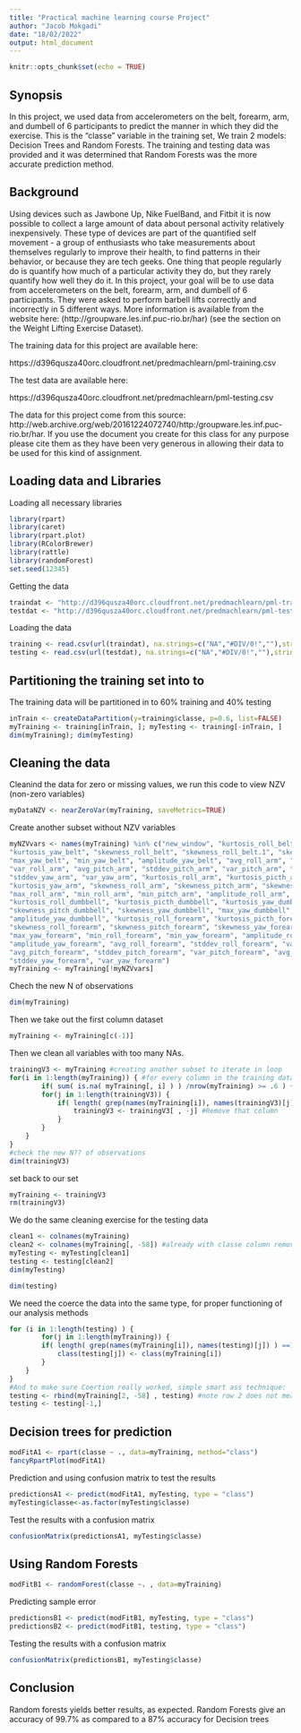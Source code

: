 ---
title: "Practical machine learning course Project"
author: "Jacob Mokgadi"
date: "18/02/2022"
output: html_document
---

```{r setup, include=FALSE}
knitr::opts_chunk$set(echo = TRUE)
```


## Synopsis

In this project, we used data from accelerometers on the belt, forearm, arm, and dumbell of 6 participants to predict the manner in which they did the exercise. This is the “classe” variable in the training set, We train 2 models: Decision Trees and Random Forests. The training and testing data was provided and it was determined that Random Forests was the more accurate prediction method.

## Background

Using devices such as Jawbone Up, Nike FuelBand, and Fitbit it is now possible to collect a large amount of data about personal activity relatively inexpensively. These type of devices are part of the quantified self movement - a group of enthusiasts who take measurements about themselves regularly to improve their health, to find patterns in their behavior, or because they are tech geeks. One thing that people regularly do is quantify how much of a particular activity they do, but they rarely quantify how well they do it. In this project, your goal will be to use data from accelerometers on the belt, forearm, arm, and dumbell of 6 participants. They were asked to perform barbell lifts correctly and incorrectly in 5 different ways. More information is available from the website here: (http://groupware.les.inf.puc-rio.br/har) (see the section on the Weight Lifting Exercise Dataset).

The training data for this project are available here:

https://d396qusza40orc.cloudfront.net/predmachlearn/pml-training.csv

The test data are available here:

https://d396qusza40orc.cloudfront.net/predmachlearn/pml-testing.csv

The data for this project come from this source: http://web.archive.org/web/20161224072740/http:/groupware.les.inf.puc-rio.br/har. If you use the document you create for this class for any purpose please cite them as they have been very generous in allowing their data to be used for this kind of assignment.

## Loading data and Libraries

Loading all necessary libraries

```{r}
library(rpart)
library(caret)
library(rpart.plot)
library(RColorBrewer)
library(rattle)
library(randomForest)
set.seed(12345)
```

Getting the data

```{r}
traindat <- "http://d396qusza40orc.cloudfront.net/predmachlearn/pml-training.csv"
testdat <- "http://d396qusza40orc.cloudfront.net/predmachlearn/pml-testing.csv"
```

Loading the data

```{r}
training <- read.csv(url(traindat), na.strings=c("NA","#DIV/0!",""),stringsAsFactors = TRUE)
testing <- read.csv(url(testdat), na.strings=c("NA","#DIV/0!",""),stringsAsFactors = TRUE)
```

## Partitioning the training set into to
The training data will be partitioned in to 60% training and 40% testing

```{r}
inTrain <- createDataPartition(y=training$classe, p=0.6, list=FALSE)
myTraining <- training[inTrain, ]; myTesting <- training[-inTrain, ]
dim(myTraining); dim(myTesting)
```

## Cleaning the data
Cleanind the data for zero or missing values, we run this code to view NZV (non-zero variables)

```{r}
myDataNZV <- nearZeroVar(myTraining, saveMetrics=TRUE)
```

Create another subset without NZV variables

```{r}
myNZVvars <- names(myTraining) %in% c("new_window", "kurtosis_roll_belt", "kurtosis_picth_belt",
"kurtosis_yaw_belt", "skewness_roll_belt", "skewness_roll_belt.1", "skewness_yaw_belt",
"max_yaw_belt", "min_yaw_belt", "amplitude_yaw_belt", "avg_roll_arm", "stddev_roll_arm",
"var_roll_arm", "avg_pitch_arm", "stddev_pitch_arm", "var_pitch_arm", "avg_yaw_arm",
"stddev_yaw_arm", "var_yaw_arm", "kurtosis_roll_arm", "kurtosis_picth_arm",
"kurtosis_yaw_arm", "skewness_roll_arm", "skewness_pitch_arm", "skewness_yaw_arm",
"max_roll_arm", "min_roll_arm", "min_pitch_arm", "amplitude_roll_arm", "amplitude_pitch_arm",
"kurtosis_roll_dumbbell", "kurtosis_picth_dumbbell", "kurtosis_yaw_dumbbell", "skewness_roll_dumbbell",
"skewness_pitch_dumbbell", "skewness_yaw_dumbbell", "max_yaw_dumbbell", "min_yaw_dumbbell",
"amplitude_yaw_dumbbell", "kurtosis_roll_forearm", "kurtosis_picth_forearm", "kurtosis_yaw_forearm",
"skewness_roll_forearm", "skewness_pitch_forearm", "skewness_yaw_forearm", "max_roll_forearm",
"max_yaw_forearm", "min_roll_forearm", "min_yaw_forearm", "amplitude_roll_forearm",
"amplitude_yaw_forearm", "avg_roll_forearm", "stddev_roll_forearm", "var_roll_forearm",
"avg_pitch_forearm", "stddev_pitch_forearm", "var_pitch_forearm", "avg_yaw_forearm",
"stddev_yaw_forearm", "var_yaw_forearm")
myTraining <- myTraining[!myNZVvars]
```
Chech the new N of observations 

```{r}
dim(myTraining)
```
Then we take out the first column dataset

```{r}
myTraining <- myTraining[c(-1)]
```

Then we clean all variables with too many NAs.

```{r}
trainingV3 <- myTraining #creating another subset to iterate in loop
for(i in 1:length(myTraining)) { #for every column in the training dataset
        if( sum( is.na( myTraining[, i] ) ) /nrow(myTraining) >= .6 ) { #if n?? NAs > 60% of total observations
        for(j in 1:length(trainingV3)) {
            if( length( grep(names(myTraining[i]), names(trainingV3)[j]) ) ==1)  { #if the columns are the same:
                trainingV3 <- trainingV3[ , -j] #Remove that column
            }   
        } 
    }
}
#check the new N?? of observations
dim(trainingV3)
```

set back to our set

```{r}
myTraining <- trainingV3
rm(trainingV3)
```

We do the same cleaning exercise for the testing data

```{r}
clean1 <- colnames(myTraining)
clean2 <- colnames(myTraining[, -58]) #already with classe column removed
myTesting <- myTesting[clean1]
testing <- testing[clean2]
dim(myTesting)
```
```{r}
dim(testing)
```
We need the coerce the data into the same type, for proper functioning of our analysis methods

```{r}
for (i in 1:length(testing) ) {
        for(j in 1:length(myTraining)) {
        if( length( grep(names(myTraining[i]), names(testing)[j]) ) ==1)  {
            class(testing[j]) <- class(myTraining[i])
        }      
    }      
}
#And to make sure Coertion really worked, simple smart ass technique:
testing <- rbind(myTraining[2, -58] , testing) #note row 2 does not mean anything, this will be removed right.. now:
testing <- testing[-1,]
```

## Decision trees for prediction

```{r}
modFitA1 <- rpart(classe ~ ., data=myTraining, method="class")
fancyRpartPlot(modFitA1)
```

Prediction and using confusion matrix to test the results
```{r}
predictionsA1 <- predict(modFitA1, myTesting, type = "class")
myTesting$classe<-as.factor(myTesting$classe)

```

Test the results with a confusion matrix
```{r}
confusionMatrix(predictionsA1, myTesting$classe)
```


## Using Random Forests

```{r}
modFitB1 <- randomForest(classe ~. , data=myTraining)
```

Predicting sample error

```{r}
predictionsB1 <- predict(modFitB1, myTesting, type = "class")
predictionsB2 <- predict(modFitB1, testing, type = "class")
```
Testing the results with a confusion matrix

```{r}
confusionMatrix(predictionsB1, myTesting$classe)
```

## Conclusion

Random forests yields better results, as expected. Random Forests give an accuracy of 99.7% as compared to a 87% accuracy for Decision trees






